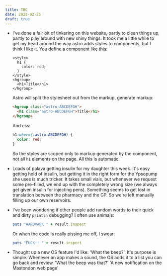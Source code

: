 ```yaml
---
title: TBC
date: 2023-02-25
draft: true
---
```


* I've done a fair bit of tinkering on this website, partly to clean things up, partly to play around with new shiny things. It took me a little while to get my head around the way astro adds styles to components, but I think I like it. You define a component like this:
  ```astro
  <style>
    h1 {
      color: red;
    }
  </style>
  <hgroup>
    <h1>Title</h1>
  </hgroup>
  ```
  Astro will split the stylesheet out from the markup, generate markup:
  ```html
  <hgroup class="astro-ABCDEFGH">
    <h1 class="astro-ABCDEFGH">Title</h1>
  </hgroup>
  ```
  And css:
  ```css
  h1:where(.astro-ABCDEFGH) {
    color: red;
  }
  ```
  So the styles are scoped only to markup generated by the component, not all `h1` elements on the page. All this is automatic.

* Loads of palava getting insulin for my daughter this week. It's easy getting hold of insulin, but getting it in the right form for the Ypsopump she uses is much tricker. It takes small vials, but whenever we request some pre-filled, we end up with the completely wrong size (we always get given insulin for injecting pens). Something seems to get lost in translation between the pharmacy and the GP. So we're left manually filling up our own reservoirs.

* I've been wondering if other people add random words to their quick and dirty `println` debugging? I often use animals:
  ```ruby
  puts "AARDVARK " + result.inspect
  ```

  Or when the code is really pissing me off, I swear:

  ```ruby
  puts "FUCK!! " + result.inspect
  ```

* Thought up a new OS feature I'd like: 'What the beep?'. It's purpose is simple. Whenever an app makes a sound, the OS adds it to a list you can go back and review. 'What the beep was that?' 'A new notification on the Mastondon web page'
